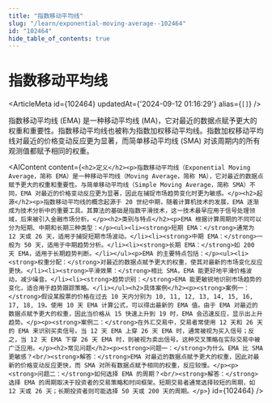 ```yaml
---
title: "指数移动平均线"
slug: "/learn/exponential-moving-average--102464"
id: "102464"
hide_table_of_contents: true
---
```



# 指数移动平均线

<ArticleMeta id={102464} updatedAt={'2024-09-12 01:16:29'} alias={`[]`} />
<div className='border-solid border-b border-t-0 my-4 border-[var(--ifm-color-gray-300)]' />

指数移动平均线 (EMA) 是一种移动平均线 (MA)，它对最近的数据点赋予更大的权重和重要性。指数移动平均线也被称为指数加权移动平均线。指数加权移动平均线对最近的价格变动反应更为显著，而简单移动平均线 (SMA) 对该周期内的所有观测值都赋予相同的权重。

<AIContent content={`<h2>定义</h2><p>指数移动平均线（Exponential Moving Average，简称 EMA）是一种移动平均线（Moving Average，简称 MA），它对最近的数据点赋予更大的权重和重要性。与简单移动平均线（Simple Moving Average，简称 SMA）不同，EMA 对最近的价格变动反应更为显著，因此在捕捉市场趋势变化时更为敏感。</p><h2>起源</h2><p>指数移动平均线的概念起源于 20 世纪中期，随着计算机技术的发展，EMA 逐渐成为技术分析中的重要工具。其算法的基础是指数平滑技术，这一技术最早应用于信号处理领域，后来被引入金融市场分析。</p><h2>类别与特点</h2><p>EMA 根据计算周期的不同可以分为短期、中期和长期三种类型：</p><ul><li><strong>短期 EMA：</strong>通常为 12 天或 26 天，适用于捕捉短期市场波动。</li><li><strong>中期 EMA：</strong>一般为 50 天，适用于中期趋势分析。</li><li><strong>长期 EMA：</strong>如 200 天 EMA，适用于长期趋势判断。</li></ul><p>EMA 的主要特点包括：</p><ul><li><strong>权重分配：</strong>对最近的数据点赋予更大的权重，使其对最新的市场变化反应更快。</li><li><strong>平滑效果：</strong>相比 SMA，EMA 能更好地平滑价格波动，减少噪音。</li><li><strong>趋势识别：</strong>EMA 能更敏锐地识别市场趋势的变化，适合用于趋势跟踪策略。</li></ul><h2>具体案例</h2><p><strong>案例一：</strong>假设某股票的价格在过去 10 天内分别为 10, 11, 12, 13, 14, 15, 16, 17, 18, 19。使用 10 天 EMA 计算公式，可以得出最新的 EMA 值。由于 EMA 对最近的数据点赋予更大的权重，因此当价格从 15 快速上升到 19 时，EMA 会迅速反应，显示出上升趋势。</p><p><strong>案例二：</strong>在外汇交易中，交易者常使用 12 天和 26 天的 EMA 来识别买卖信号。当 12 天 EMA 上穿 26 天 EMA 时，通常被视为买入信号；反之，当 12 天 EMA 下穿 26 天 EMA 时，则被视为卖出信号。这种交叉策略在实际交易中被广泛应用。</p><h2>常见问题</h2><p><strong>问题一：</strong>为什么 EMA 比 SMA 更敏感？<br/><strong>解答：</strong>EMA 对最近的数据点赋予更大的权重，因此对最新的价格变动反应更快，而 SMA 对所有数据点赋予相同的权重，反应较慢。</p><p><strong>问题二：</strong>如何选择 EMA 的周期？<br/><strong>解答：</strong>选择 EMA 的周期取决于投资者的交易策略和时间框架。短期交易者通常选择较短的周期，如 12 天或 26 天；长期投资者则可能选择 50 天或 200 天的周期。</p>`} id={102464} />
